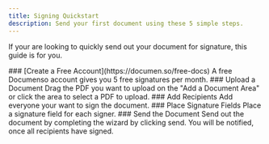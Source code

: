 ```yaml
---
title: Signing Quickstart
description: Send your first document using these 5 simple steps.
---
```



If your are looking to quickly send out your document for signature, this guide is for you.

<Steps>
  ### [Create a Free Account](https://documen.so/free-docs)
  <Callout>A free Documenso account gives you 5 free signatures per month.</Callout>
  ### Upload a Document Drag the PDF you want to upload on the "Add a Document Area" or click the
  area to select a PDF to upload. ### Add Recipients Add everyone your want to sign the document.
  ### Place Signature Fields Place a signature field for each signer. ### Send the Document Send out
  the document by completing the wizard by clicking send.
  <Callout>You will be notified, once all recipients have signed.</Callout>
</Steps>
